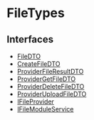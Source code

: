 
# FileTypes

## Interfaces

- [FileDTO](FileTypes/interfaces/types.FileTypes.FileDTO.mdx)
- [CreateFileDTO](FileTypes/interfaces/types.FileTypes.CreateFileDTO.mdx)
- [ProviderFileResultDTO](FileTypes/interfaces/types.FileTypes.ProviderFileResultDTO.mdx)
- [ProviderGetFileDTO](FileTypes/interfaces/types.FileTypes.ProviderGetFileDTO.mdx)
- [ProviderDeleteFileDTO](FileTypes/interfaces/types.FileTypes.ProviderDeleteFileDTO.mdx)
- [ProviderUploadFileDTO](FileTypes/interfaces/types.FileTypes.ProviderUploadFileDTO.mdx)
- [IFileProvider](FileTypes/interfaces/types.FileTypes.IFileProvider.mdx)
- [IFileModuleService](FileTypes/interfaces/types.FileTypes.IFileModuleService.mdx)

